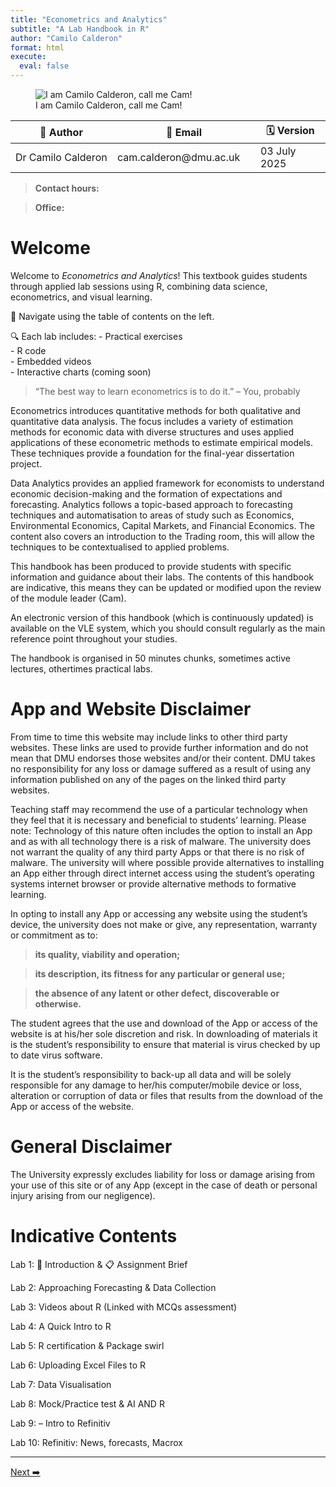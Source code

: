 ```yaml
---
title: "Econometrics and Analytics"
subtitle: "A Lab Handbook in R"
author: "Camilo Calderon"
format: html
execute: 
  eval: false
---
```


![I am Camilo Calderon, call me Cam!](/images/image1.png)

| 👤 **Author**          | 📧 **Email**                    | 🗓️ **Version**  |
|------------------------|----------------------------------|-----------------|
| Dr Camilo Calderon     | cam.calderon@dmu.ac.uk           | 03 July 2025    |

 
> **Contact hours:**

> **Office:**   


# Welcome

Welcome to *Econometrics and Analytics*! This textbook guides students through applied lab sessions using R, combining data science, econometrics, and visual learning.

📘 Navigate using the table of contents on the left.

🔍 Each lab includes:
- Practical exercises  
- R code  
- Embedded videos  
- Interactive charts (coming soon)  

> “The best way to learn econometrics is to do it.” – You, probably

Econometrics introduces quantitative methods for both qualitative and quantitative data analysis. The focus includes a variety of estimation methods for economic data with diverse structures and uses applied applications of these econometric methods to estimate empirical models.  These techniques provide a foundation for the final-year dissertation project.

 

Data Analytics provides an applied framework for economists to understand economic decision-making and the formation of expectations and forecasting. Analytics follows a topic-based approach to forecasting techniques and automatisation to areas of study such as Economics, Environmental Economics, Capital Markets, and Financial Economics. The content also covers an introduction to the Trading room, this will allow the techniques to be contextualised to applied problems. 

This handbook has been produced to provide students with specific information and guidance about their labs. The contents of this handbook are indicative, this means they can be updated or modified upon the review of the module leader (Cam).

An electronic version of this handbook (which is continuously updated) is available on the VLE system, which you should consult regularly as the main reference point throughout your studies.

The handbook is organised in 50 minutes chunks, sometimes active lectures, othertimes practical labs.

# App and Website Disclaimer
From time to time this website may include links to other third party websites. These links are used to provide further information and do not mean that DMU endorses those websites and/or their content. DMU takes no responsibility for any loss or damage suffered as a result of using any information published on any of the pages on the linked third party websites.

Teaching staff may recommend the use of a particular technology when they feel that it is necessary and beneficial to students’ learning.  Please note:  Technology of this nature often includes the option to install an App and as with all technology there is a risk of malware.  The university does not warrant the quality of any third party Apps or that there is no risk of malware.  The university will where possible provide alternatives to installing an App either through direct internet access using the student’s operating systems internet browser or provide alternative methods to formative learning.

In opting to install any App or accessing any website using the student’s device, the university does not make or give, any representation, warranty or commitment as to:

> **its quality, viability and operation;**

> **its description, its fitness for any particular or general use;**

> **the absence of any latent or other defect, discoverable or otherwise.**

The student agrees that the use and download of the App or access of the website is at his/her sole discretion and risk.  In downloading of materials it is the student’s responsibility to ensure that material is virus checked by up to date virus software.

It is the student’s responsibility to back-up all data and will be solely responsible for any damage to her/his computer/mobile device or loss, alteration or corruption of data or files that results from the download of the App or access of the website. 

# General Disclaimer

The University expressly excludes liability for loss or damage arising from your use of this site or of any App (except in the case of death or personal injury arising from our negligence).

# Indicative Contents

Lab 1: 📄 Introduction &  📋 Assignment Brief

Lab 2: Approaching Forecasting & Data Collection

Lab 3: Videos about R (Linked with MCQs assessment)

Lab 4: A Quick Intro to R

Lab 5: R certification & Package swirl

Lab 6: Uploading Excel Files to R

Lab 7: Data Visualisation

Lab 8: Mock/Practice test & AI AND R

Lab 9: – Intro to Refinitiv

Lab 10: Refinitiv: News, forecasts, Macrox


---


[Next ➡️](labs/part001.html)